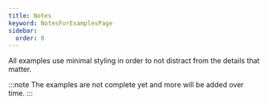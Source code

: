```yaml
---
title: Notes
keyword: NotesForExamplesPage
sidebar:
  order: 0
---
```


All examples use minimal styling in order to not distract from the details that matter.

:::note
The examples are not complete yet and more will be added over time.
:::
